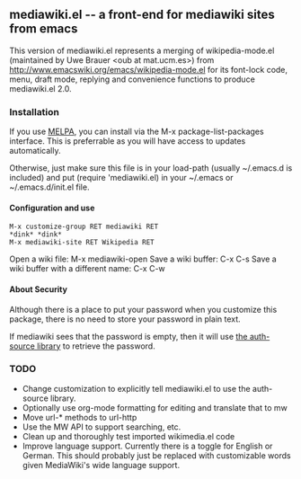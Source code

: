 == mediawiki.el -- a front-end for mediawiki sites from emacs ==

This version of mediawiki.el represents a merging of
wikipedia-mode.el (maintained by Uwe Brauer <oub at mat.ucm.es>)
from http://www.emacswiki.org/emacs/wikipedia-mode.el for its
font-lock code, menu, draft mode, replying and convenience
functions to produce mediawiki.el 2.0.

=== Installation ===

If you use [http://melpa.org/#/mediawiki MELPA], you can install via the M-x package-list-packages interface. This is preferrable as you will have access to updates automatically.

Otherwise, just make sure this file is in your load-path (usually ~/.emacs.d is included) and put (require 'mediawiki.el) in your ~/.emacs or ~/.emacs.d/init.el file.

==== Configuration and use ====

 M-x customize-group RET mediawiki RET
 *dink* *dink*
 M-x mediawiki-site RET Wikipedia RET

Open a wiki file:    M-x mediawiki-open
Save a wiki buffer:  C-x C-s
Save a wiki buffer with a different name:  C-x C-w

==== About Security ====

Although there is a place to put your password when you customize this package, there is no need to store your password in plain text.

If mediawiki sees that the password is empty, then it will use [https://www.gnu.org/software/emacs/manual/html_mono/auth.html the auth-source library] to retrieve the password.


=== TODO ===

* Change customization to explicitly tell mediawiki.el to use the auth-source library.
* Optionally use org-mode formatting for editing and translate that to mw
* Move url-* methods to url-http
* Use the MW API to support searching, etc.
* Clean up and thoroughly test imported wikimedia.el code
* Improve language support.  Currently there is a toggle for English or German.  This should probably just be replaced with customizable words given MediaWiki's wide language support.
